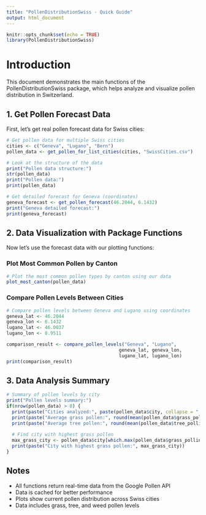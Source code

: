 ```yaml
---
title: "PollenDistributionSwiss - Quick Guide"
output: html_document
---
```


```r
knitr::opts_chunk$set(echo = TRUE)
library(PollenDistributionSwiss)
```

# Introduction

This document demonstrates the main functions of the PollenDistributionSwiss package, which helps analyze and visualize pollen distribution in Switzerland.

## 1. Get Pollen Forecast Data

First, let's get real pollen forecast data for Swiss cities:

```r
# Get pollen data for multiple Swiss cities
cities <- c("Geneva", "Lugano", "Bern")
pollen_data <- get_pollen_for_list_cities(cities, "SwissCities.csv")

# Look at the structure of the data
print("Pollen data structure:")
str(pollen_data)
print("Pollen data:")
print(pollen_data)
```

```r
# Get detailed forecast for Geneva (coordinates)
geneva_forecast <- get_pollen_forecast(46.2044, 6.1432)
print("Geneva detailed forecast:")
print(geneva_forecast)
```

## 2. Data Visualization with Package Functions

Now let's use the forecast data with our plotting functions:

### Plot Most Common Pollen by Canton

```r
# Plot the most common pollen types by canton using our data
plot_most_canton(pollen_data)
```

### Compare Pollen Levels Between Cities

```r
# Compare pollen levels between Geneva and Lugano using coordinates
geneva_lat <- 46.2044
geneva_lon <- 6.1432
lugano_lat <- 46.0037
lugano_lon <- 8.9511

comparison_result <- compare_pollen_levels("Geneva", "Lugano", 
                                         geneva_lat, geneva_lon, 
                                         lugano_lat, lugano_lon)
print(comparison_result)
```

## 3. Data Analysis Summary

```r
# Summary of pollen levels by city
print("Pollen levels summary:")
if(nrow(pollen_data) > 0) {
  print(paste("Cities analyzed:", paste(pollen_data$city, collapse = ", ")))
  print(paste("Average grass pollen:", round(mean(pollen_data$grass_pollin, na.rm = TRUE), 2)))
  print(paste("Average tree pollen:", round(mean(pollen_data$tree_pollin, na.rm = TRUE), 2)))
  
  # Find city with highest grass pollen
  max_grass_city <- pollen_data$city[which.max(pollen_data$grass_pollin)]
  print(paste("City with highest grass pollen:", max_grass_city))
}
```

## Notes

-   All functions return real-time data from the Google Pollen API
-   Data is cached for better performance
-   Plots show current pollen distribution across Swiss cities
-   Data includes grass, tree, and weed pollen levels
